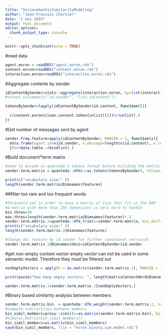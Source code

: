 ```yaml
---
title: "SociosemanticSimilarityModeling"
author: "Jean-Francois Chartier"
date: "1 mai 2019"
output: html_document
editor_options: 
  chunk_output_type: console
---
```


```r
knitr::opts_chunk$set(echo = TRUE)
```

#read data
```r
agent.enron = readRDS("agent.enron.rds")
content.enron=readRDS("content.enron.rds")
interaction.enron=readRDS("interaction.enron.rds")  
```

#Aggregate contents by sender 
```r
idContentBySender=stats::aggregate(interaction.enron, by=list(interaction.enron$id.sender), FUN=function(x){unique(c(x))}) 
#%>%set_colnames(c("id.sender", "list.idContent"))

tokensBySender=lapply(idContentBySender$id.content, function(l){
  
  c(content.enron$clean.content.token[unlist(l)])%>%unlist(.)
})


```

#Get number of messages sent by agent
```r
sender.freq.feature=apply(idContentBySender, MARGIN = 1, function(x){
  data.frame(agent.id=x$id.sender, n.message=length(x$id.content), n.receiver=length(x$id.receiver))
  })%>%data.table::rbindlist(.)
```


#Build document*term matrix
```r
#need to encode as quanteda's tokens format before building the matrix
sender.term.matrix = quanteda::dfm(x=as.tokens(tokensBySender), tolower=FALSE)

print(c("vocabulary size:" ))
length(sender.term.matrix@Dimnames$features)
```
##filter too rare and too frequent words
```r
#threshold set in order to have a matrix of size that fit in the RAM
#a matrix with more than 25k dimensions is vera hard to handle
min.thres=30
max.thres=length(sender.term.matrix@Dimnames$features)*.5
sender.term.matrix.2=quanteda::dfm_trim(x=sender.term.matrix, min_docfreq = min.thres, max_docfreq = max.thres, docfreq_type="count")
print(c("vocabulary size:" ))
length(sender.term.matrix.2@Dimnames$features)

#change doc feature by id.sender for further convenient retrieval 
sender.term.matrix.2@Dimnames$docs=idContentBySender$id.sender
```

#get non-empty context vector
empty vector can not be used in some semantic model. Therefore they must be filtered out
```r
nonEmptyVectors = apply(X = as.matrix(sender.term.matrix.2), MARGIN = 1, FUN = function(x) sqrt(sum(x^2))>0)

print(paste("how many empty vectors: ", length(matrixContextWord@Dimnames$docs[!nonEmptyVectors])))

sender.term.matrix.2=sender.term.matrix.2[nonEmptyVectors,]
```

#Binary based similarity analysis between members

```r
sender.term.matrix.bin  = quanteda::dfm_weight(sender.term.matrix.2, scheme  = "boolean")
#compute similarities between members
bin_simil_members=proxy::simil(x=as.matrix(sender.term.matrix.bin), by_rows=T, method="Jaccard", convert_distances = FALSE, diag = T)
#View(as.matrix(bin_simil_members))
bin_simil_members=as.matrix(bin_simil_members)
save(bin_simil_members, file = "enron.binary.sim.model.rds")

```

